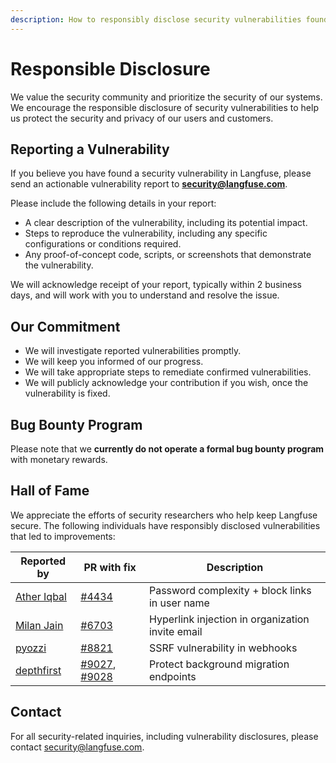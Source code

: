 ```yaml
---
description: How to responsibly disclose security vulnerabilities found in Langfuse.
---
```


# Responsible Disclosure

We value the security community and prioritize the security of our systems. We encourage the responsible disclosure of security vulnerabilities to help us protect the security and privacy of our users and customers.

## Reporting a Vulnerability

If you believe you have found a security vulnerability in Langfuse, please send an actionable vulnerability report to **security@langfuse.com**.

Please include the following details in your report:

- A clear description of the vulnerability, including its potential impact.
- Steps to reproduce the vulnerability, including any specific configurations or conditions required.
- Any proof-of-concept code, scripts, or screenshots that demonstrate the vulnerability.

We will acknowledge receipt of your report, typically within 2 business days, and will work with you to understand and resolve the issue.

## Our Commitment

- We will investigate reported vulnerabilities promptly.
- We will keep you informed of our progress.
- We will take appropriate steps to remediate confirmed vulnerabilities.
- We will publicly acknowledge your contribution if you wish, once the vulnerability is fixed.

## Bug Bounty Program

Please note that we **currently do not operate a formal bug bounty program** with monetary rewards.

## Hall of Fame

We appreciate the efforts of security researchers who help keep Langfuse secure. The following individuals have responsibly disclosed vulnerabilities that led to improvements:

| Reported by                                             | PR with fix                                             | Description                                    |
| ------------------------------------------------------- | ------------------------------------------------------- | ---------------------------------------------- |
| [Ather Iqbal](https://linkedin.com/in/atheriqbalhacker) | [#4434](https://github.com/langfuse/langfuse/pull/4434) | Password complexity + block links in user name |
| [Milan Jain](https://linkedin.com/in/milan-jain-scriptkiddie-50a738213) | [#6703](https://github.com/langfuse/langfuse/pull/6703) | Hyperlink injection in organization invite email |
| [pyozzi](https://www.linkedin.com/in/sang-yeong-pyo-0411a6207) | [#8821](https://github.com/langfuse/langfuse/pull/8821) | SSRF vulnerability in webhooks |
| [depthfirst](https://www.depthfirst.com) | [#9027](https://github.com/langfuse/langfuse/pull/9027), [#9028](https://github.com/langfuse/langfuse/pull/9028) | Protect background migration endpoints |

## Contact

For all security-related inquiries, including vulnerability disclosures, please contact security@langfuse.com.
